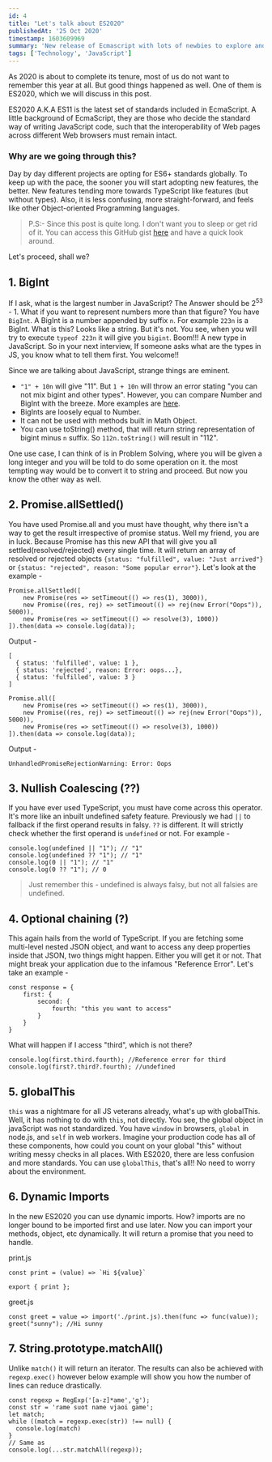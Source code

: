 ```yaml
---
id: 4
title: "Let's talk about ES2020"
publishedAt: '25 Oct 2020'
timestamp: 1603609969
summary: 'New release of Ecmascript with lots of newbies to explore and learn.'
tags: ['Technology', 'JavaScript']
---
```


As 2020 is about to complete its tenure, most of us do not want to remember this year at all. But good things happened as well. One of them is ES2020, which we will discuss in this post.

ES2020 A.K.A ES11 is the latest set of standards included in EcmaScript. A little background of EcmaScript, they are those who decide the standard way of writing JavaScript code, such that the interoperability of Web pages across different Web browsers must remain intact.

### Why are we going through this?

Day by day different projects are opting for ES6+ standards globally. To keep up with the pace, the sooner you will start adopting new features, the better. New features tending more towards TypeScript like features (but without types). Also, it is less confusing, more straight-forward, and feels like other Object-oriented Programming languages.

> P.S:- Since this post is quite long. I don't want you to sleep or get rid of it. You can access this GitHub gist [here](https://gist.github.com/sprakash57/124ee72f2c8a3a38b7bf65ba68918860) and have a quick look around.

Let's proceed, shall we?

## 1. BigInt

If I ask, what is the largest number in JavaScript? The Answer should be 2<sup>53</sup> - 1. What if you want to represent numbers more than that figure? You have `BigInt`. A BigInt is a number appended by suffix `n`. For example `223n` is a BigInt. What is this? Looks like a string. But it's not. You see, when you will try to execute `typeof 223n` it will give you `bigint`. Boom!!! A new type in JavaScript. So in your next interview, If someone asks what are the types in JS, you know what to tell them first. You welcome!!

Since we are talking about JavaScript, strange things are eminent.

- `"1" + 10n` will give "11". But `1 + 10n` will throw an error stating "you can not mix bigint and other types". However, you can compare Number and BigInt with the breeze. More examples are [here](https://developer.mozilla.org/en-US/docs/Web/JavaScript/Reference/Global_Objects/BigInt).
- BigInts are loosely equal to Number.
- It can not be used with methods built in Math Object.
- You can use toString() method, that will return string representation of bigint minus `n` suffix. So `112n.toString()` will result in "112".

One use case, I can think of is in Problem Solving, where you will be given a long integer and you will be told to do some operation on it. the most tempting way would be to convert it to string and proceed. But now you know the other way as well.

## 2. Promise.allSettled()

You have used Promise.all and you must have thought, why there isn't a way to get the result irrespective of promise status. Well my friend, you are in luck. Because Promise has this new API that will give you all settled(resolved/rejected) every single time. It will return an array of resolved or rejected objects `{status: "fulfilled", value: "Just arrived"}` or `{status: "rejected", reason: "Some popular error"}`. Let's look at the example -

```
Promise.allSettled([
    new Promise(res => setTimeout(() => res(1), 3000)),
    new Promise((res, rej) => setTimeout(() => rej(new Error("Oops")), 5000)),
    new Promise(res => setTimeout(() => resolve(3), 1000))
]).then(data => console.log(data));
```

Output -

```
[
  { status: 'fulfilled', value: 1 },
  { status: 'rejected', reason: Error: oops...},
  { status: 'fulfilled', value: 3 }
]
```

```
Promise.all([
    new Promise(res => setTimeout(() => res(1), 3000)),
    new Promise((res, rej) => setTimeout(() => rej(new Error("Oops")), 5000)),
    new Promise(res => setTimeout(() => resolve(3), 1000))
]).then(data => console.log(data));
```

Output -

```
UnhandledPromiseRejectionWarning: Error: Oops
```

## 3. Nullish Coalescing (??)

If you have ever used TypeScript, you must have come across this operator. It's more like an inbuilt undefined safety feature. Previously we had `||` to fallback if the first operand results in falsy. `??` is different. It will strictly check whether the first operand is `undefined` or not. For example -

```
console.log(undefined || "1"); // "1"
console.log(undefined ?? "1"); // "1"
console.log(0 || "1"); // "1"
console.log(0 ?? "1"); // 0
```

> Just remember this - undefined is always falsy, but not all falsies are undefined.

## 4. Optional chaining (?)

This again hails from the world of TypeScript. If you are fetching some multi-level nested JSON object, and want to access any deep properties inside that JSON, two things might happen. Either you will get it or not. That might break your application due to the infamous "Reference Error". Let's take an example -

```
const response = {
	first: {
		second: {
			fourth: "this you want to access"
		}
	}
}
```

What will happen if I access "third", which is not there?

```
console.log(first.third.fourth); //Reference error for third
console.log(first?.third?.fourth); //undefined
```

## 5. globalThis

`this` was a nightmare for all JS veterans already, what's up with globalThis. Well, it has nothing to do with `this`, not directly. You see, the global object in javaScript was not standardized. You have `window` in browsers, `global` in node.js, and `self` in web workers. Imagine your production code has all of these components, how could you count on your global "this" without writing messy checks in all places. With ES2020, there are less confusion and more standards. You can use `globalThis`, that's all!! No need to worry about the environment.

## 6. Dynamic Imports

In the new ES2020 you can use dynamic imports. How? imports are no longer bound to be imported first and use later. Now you can import your methods, object, etc dynamically. It will return a promise that you need to handle.

print.js

```
const print = (value) => `Hi ${value}`

export { print };
```

greet.js

```
const greet = value => import('./print.js).then(func => func(value));
greet("sunny"); //Hi sunny
```

## 7. String.prototype.matchAll()

Unlike `match()` it will return an iterator. The results can also be achieved with `regexp.exec()` however below example will show you how the number of lines can reduce drastically.

```
const regexp = RegExp('[a-z]*ame','g');
const str = 'rame suot name vjaoi game';
let match;
while ((match = regexp.exec(str)) !== null) {
  console.log(match)
}
// Same as
console.log(...str.matchAll(regexp));
```
